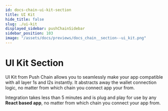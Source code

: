 ```yaml
---
id: docs-chain-ui-kit-section
title: UI Kit
hide_title: false
slug: ./ui-kit
displayed_sidebar: pushChainSidebar
sidebar_position: 103
image: "/assets/docs/previews/docs_chain__section--ui_kit.png"
---
```


<head>
  <title>UI Kit Section | Push Chain Docs</title>
</head>


<!-- Content Start -->

# UI Kit Section

UI Kit from Push Chain allows you to seamlessly make your app compatible with all layer 1s and l2s instantly. It abstracts away the wallet connection logic, no matter from which chain you connect app your from.

Integration takes less than 5 minutes and is plug and play for use by any **React based app**, no matter from which chain you connect your app from.

<br />

<DocCardList />
